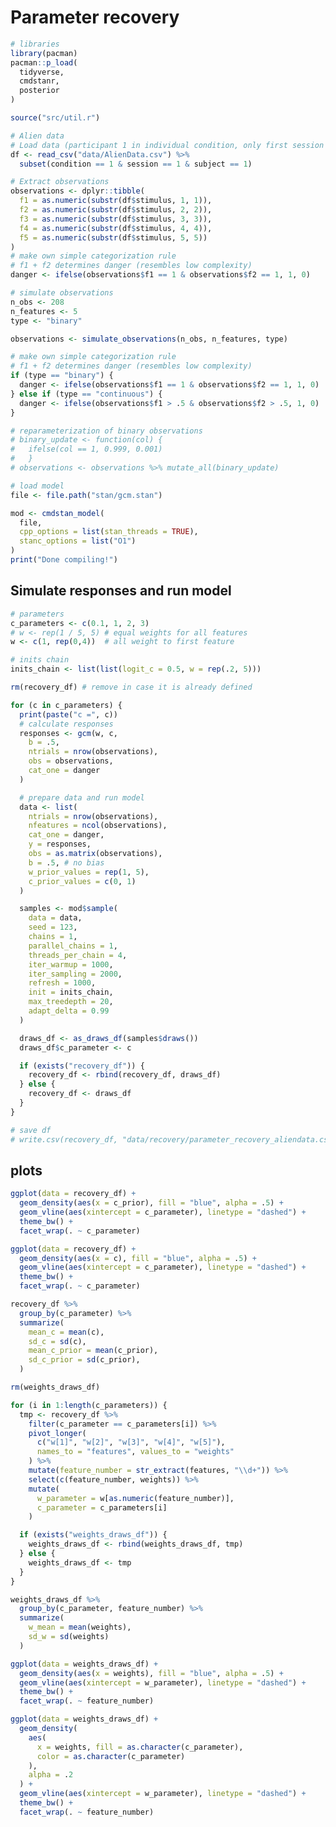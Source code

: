 # Parameter recovery 

```r
# libraries
library(pacman)
pacman::p_load(
  tidyverse,
  cmdstanr,
  posterior
)

source("src/util.r")
```

```r
# Alien data
# Load data (participant 1 in individual condition, only first session - lowest complexity)
df <- read_csv("data/AlienData.csv") %>%
  subset(condition == 1 & session == 1 & subject == 1)

# Extract observations
observations <- dplyr::tibble(
  f1 = as.numeric(substr(df$stimulus, 1, 1)),
  f2 = as.numeric(substr(df$stimulus, 2, 2)),
  f3 = as.numeric(substr(df$stimulus, 3, 3)),
  f4 = as.numeric(substr(df$stimulus, 4, 4)),
  f5 = as.numeric(substr(df$stimulus, 5, 5))
)
# make own simple categorization rule
# f1 + f2 determines danger (resembles low complexity)
danger <- ifelse(observations$f1 == 1 & observations$f2 == 1, 1, 0)

```

```r
# simulate observations
n_obs <- 208
n_features <- 5
type <- "binary"

observations <- simulate_observations(n_obs, n_features, type)

# make own simple categorization rule
# f1 + f2 determines danger (resembles low complexity)
if (type == "binary") {
  danger <- ifelse(observations$f1 == 1 & observations$f2 == 1, 1, 0)
} else if (type == "continuous") {
  danger <- ifelse(observations$f1 > .5 & observations$f2 > .5, 1, 0)
}

# reparameterization of binary observations
# binary_update <- function(col) {
#   ifelse(col == 1, 0.999, 0.001)
#   }
# observations <- observations %>% mutate_all(binary_update)

```

```r
# load model
file <- file.path("stan/gcm.stan")

mod <- cmdstan_model(
  file,
  cpp_options = list(stan_threads = TRUE),
  stanc_options = list("O1")
)
print("Done compiling!")

```

## Simulate responses and run model
```r
# parameters
c_parameters <- c(0.1, 1, 2, 3)
# w <- rep(1 / 5, 5) # equal weights for all features
w <- c(1, rep(0,4))  # all weight to first feature

# inits chain
inits_chain <- list(list(logit_c = 0.5, w = rep(.2, 5)))

rm(recovery_df) # remove in case it is already defined

for (c in c_parameters) {
  print(paste("c =", c))
  # calculate responses
  responses <- gcm(w, c,
    b = .5,
    ntrials = nrow(observations),
    obs = observations,
    cat_one = danger
  )

  # prepare data and run model
  data <- list(
    ntrials = nrow(observations),
    nfeatures = ncol(observations),
    cat_one = danger,
    y = responses,
    obs = as.matrix(observations),
    b = .5, # no bias
    w_prior_values = rep(1, 5),
    c_prior_values = c(0, 1)
  )

  samples <- mod$sample(
    data = data,
    seed = 123,
    chains = 1,
    parallel_chains = 1,
    threads_per_chain = 4,
    iter_warmup = 1000,
    iter_sampling = 2000,
    refresh = 1000,
    init = inits_chain,
    max_treedepth = 20,
    adapt_delta = 0.99
  )

  draws_df <- as_draws_df(samples$draws())
  draws_df$c_parameter <- c

  if (exists("recovery_df")) {
    recovery_df <- rbind(recovery_df, draws_df)
  } else {
    recovery_df <- draws_df
  }
}
```

```r
# save df
# write.csv(recovery_df, "data/recovery/parameter_recovery_aliendata.csv")
```

## plots

```r
ggplot(data = recovery_df) +
  geom_density(aes(x = c_prior), fill = "blue", alpha = .5) +
  geom_vline(aes(xintercept = c_parameter), linetype = "dashed") +
  theme_bw() +
  facet_wrap(. ~ c_parameter)
```
```r
ggplot(data = recovery_df) +
  geom_density(aes(x = c), fill = "blue", alpha = .5) +
  geom_vline(aes(xintercept = c_parameter), linetype = "dashed") +
  theme_bw() +
  facet_wrap(. ~ c_parameter)
```

```r
recovery_df %>%
  group_by(c_parameter) %>%
  summarize(
    mean_c = mean(c),
    sd_c = sd(c),
    mean_c_prior = mean(c_prior),
    sd_c_prior = sd(c_prior),
  )
```

```r
rm(weights_draws_df)

for (i in 1:length(c_parameters)) {
  tmp <- recovery_df %>%
    filter(c_parameter == c_parameters[i]) %>%
    pivot_longer(
      c("w[1]", "w[2]", "w[3]", "w[4]", "w[5]"),
      names_to = "features", values_to = "weights"
    ) %>%
    mutate(feature_number = str_extract(features, "\\d+")) %>%
    select(c(feature_number, weights)) %>%
    mutate(
      w_parameter = w[as.numeric(feature_number)],
      c_parameter = c_parameters[i]
    )

  if (exists("weights_draws_df")) {
    weights_draws_df <- rbind(weights_draws_df, tmp)
  } else {
    weights_draws_df <- tmp
  }
}
```

```r
weights_draws_df %>%
  group_by(c_parameter, feature_number) %>%
  summarize(
    w_mean = mean(weights),
    sd_w = sd(weights)
  )
```

```r
ggplot(data = weights_draws_df) +
  geom_density(aes(x = weights), fill = "blue", alpha = .5) +
  geom_vline(aes(xintercept = w_parameter), linetype = "dashed") +
  theme_bw() +
  facet_wrap(. ~ feature_number)

ggplot(data = weights_draws_df) +
  geom_density(
    aes(
      x = weights, fill = as.character(c_parameter),
      color = as.character(c_parameter)
    ),
    alpha = .2
  ) +
  geom_vline(aes(xintercept = w_parameter), linetype = "dashed") +
  theme_bw() +
  facet_wrap(. ~ feature_number)
```


